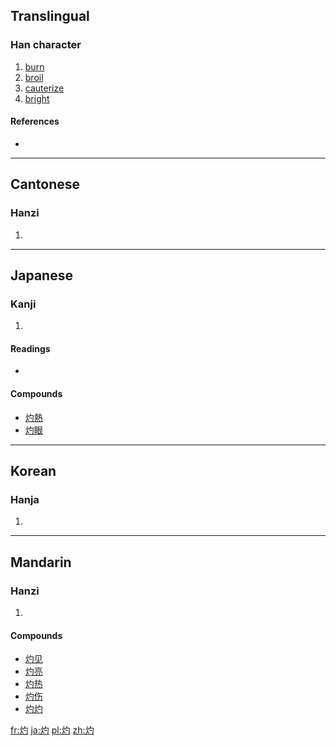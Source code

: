==Translingual==

===Han character===
{{Han char|rn=86|rad=火|as=03|sn=7|four=9782<sub>0</sub>|canj=火心戈 (FPI), 火心一 (FPM)}}

# [[burn]]
# [[broil]]
# [[cauterize]]
# [[bright]]

====References====
* {{Han ref|kx=0666.170|dkj=18878|dj=1075.220|hdz=32189.160|uh=707C|ud=28796|bh=A860|bd=43104}}

----

==Cantonese==

===Hanzi===
{{yue-hanzi|jyut=|y=jeuk3}}

# {{defn|Cantonese}}

----

==Japanese==

===Kanji===
{{ja-kanji|grade=|rs=火03}}

# {{defn|Japanese}}

====Readings====
* {{ja-readings|on=[[しゃく]] (shaku)|kun=[[やく]] (yaku)}}

====Compounds====
* [[灼熱]]
* [[灼眼]]

----

==Korean==

===Hanja===
{{ko-hanja|hangeul=[[작]], [[사]]|eumhun=|rv=jak, sa|mr=chak, sa|y=cak, sa}}

# {{defn|Korean}}

----

==Mandarin==

===Hanzi===
{{cmn-hanzi|pin=[[zhuó]] ([[zhuo2]])|wg=cho<sup>2</sup>}}

# {{defn|Mandarin}}

====Compounds====
* [[灼见]]
* [[灼亮]]
* [[灼热]]
* [[灼伤]]
* [[灼灼]]

[[fr:灼]]
[[ja:灼]]
[[pl:灼]]
[[zh:灼]]